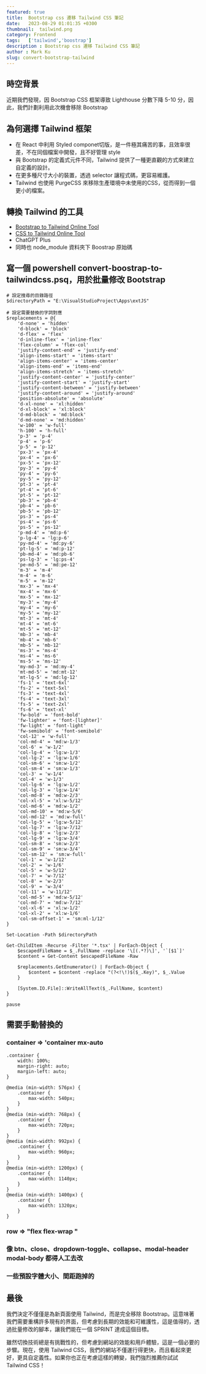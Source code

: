 ```yaml
---
featured: true
title:  Bootstrap css 遷移 Tailwind CSS 筆記
date:   2023-08-29 01:01:35 +0300
thumbnail:  tailwind.png
category: Frontend
tags:   ['tailwind','boostrap']
description : Bootstrap css 遷移 Tailwind CSS 筆記
author : Mark Ku
slug: convert-bootstrap-tailwind
---
```


## 時空背景
近期我們發現，因 Bootstrap CSS 框架導致 Lighthouse 分數下降 5-10 分，因此，我們計劃利用此次機會移除 Bootstrap

## 為何選擇 Tailwind 框架
* 在 React 中利用 Styled componet切版，是一件極其痛苦的事，且效率很差，不在同個檔案中開發，且不好管理 style 
* 與 Bootstrap 的定義式元件不同，Tailwind 提供了一種更直觀的方式來建立自定義的設計。
* 在更多種尺寸大小的裝置，透過 selector 讓程式碼，更容易維護。
* Tailwind 也使用 PurgeCSS 來移除生產環境中未使用的CSS，從而得到一個更小的檔案。

## 轉換 Tailwind 的工具
* [Bootstrap to Tailwind Online Tool](https://tools.bitfertig.de/bootstrap2tailwind/)
* [CSS to Tailwind Online Tool](https://transform.tools/css-to-tailwind)
* ChatGPT Plus
* 同時也 node_module 資料夾下 Boostrap 原始碼

## 寫一個 powershell convert-boostrap-to-tailwindcss.psq，用於批量修改 Bootstrap
```
# 設定搜尋的目錄路徑
$directoryPath = "E:\VisualStudioProject\Apps\extJS"

# 設定需要替換的字詞對應
$replacements = @{
    'd-none' = 'hidden'
    'd-block' = 'block'
    'd-flex' = 'flex'
    'd-inline-flex' = 'inline-flex'
    'flex-column' = 'flex-col'
    'justify-content-end' = 'justify-end'
    'align-items-start' = 'items-start'
    'align-items-center' = 'items-center'
    'align-items-end' = 'items-end'
    'align-items-stretch' = 'items-stretch'
    'justify-content-center' = 'justify-center'
    'justify-content-start' = 'justify-start'
    'justify-content-between' = 'justify-between'
    'justify-content-around' = 'justify-around'
    'position-absolute' = 'absolute'
    'd-xl-none' = 'xl:hidden'
    'd-xl-block' = 'xl:block'
    'd-md-block' = 'md:block'
    'd-md-none' = 'md:hidden'
    'w-100' = 'w-full'
    'h-100' = 'h-full'
    'p-3' = 'p-4'
    'p-4' = 'p-6'
    'p-5' = 'p-12'
    'px-3' = 'px-4'
    'px-4' = 'px-6'
    'px-5' = 'px-12'
    'py-3' = 'py-4'
    'py-4' = 'py-6'
    'py-5' = 'py-12'
    'pt-3' = 'pt-4'
    'pt-4' = 'pt-6'
    'pt-5' = 'pt-12'
    'pb-3' = 'pb-4'
    'pb-4' = 'pb-6'
    'pb-5' = 'pb-12'
    'ps-3' = 'ps-4'
    'ps-4' = 'ps-6'
    'ps-5' = 'ps-12'
    'p-md-4' = 'md:p-6'
    'p-lg-4' = 'lg:p-6'
    'py-md-4' = 'md:py-6'
    'pt-lg-5' = 'md:p-12'
    'pb-md-4' = 'md:pb-6'
    'ps-lg-3' = 'lg:ps-4'
    'pe-md-5' = 'md:pe-12'
    'm-3' = 'm-4'
    'm-4' = 'm-6'
    'm-5' = 'm-12'
    'mx-3' = 'mx-4'
    'mx-4' = 'mx-6'
    'mx-5' = 'mx-12'
    'my-3' = 'my-4'
    'my-4' = 'my-6'
    'my-5' = 'my-12'
    'mt-3' = 'mt-4'
    'mt-4' = 'mt-6'
    'mt-5' = 'mt-12'
    'mb-3' = 'mb-4'
    'mb-4' = 'mb-6'
    'mb-5' = 'mb-12'
    'ms-3' = 'ms-4'
    'ms-4' = 'ms-6'
    'ms-5' = 'ms-12'
    'my-md-3' = 'md:my-4'
    'mt-md-5' = 'md:mt-12'
    'mt-lg-5' = 'md:lg-12'
    'fs-1' = 'text-6xl'
    'fs-2' = 'text-5xl'
    'fs-3' = 'text-4xl'
    'fs-4' = 'text-3xl'
    'fs-5' = 'text-2xl'
    'fs-6' = 'text-xl'
    'fw-bold' = 'font-bold'
    'fw-lighter' = 'font-[lighter]'
    'fw-light' = 'font-light'
    'fw-semibold' = 'font-semibold'
    'col-12' = 'w-full'
    'col-md-4' = 'md:w-1/3'
    'col-6' = 'w-1/2'
    'col-lg-4' = 'lg:w-1/3'
    'col-lg-2' = 'lg:w-1/6'
    'col-sm-6' = 'sm:w-1/2'
    'col-sm-4' = 'sm:w-1/3'
    'col-3' = 'w-1/4'
    'col-4' = 'w-1/3'
    'col-lg-6' = 'lg:w-1/2'
    'col-lg-3' = 'lg:w-1/4'
    'col-md-8' = 'md:w-2/3'
    'col-xl-5' = 'xl:w-5/12'    
    'col-md-6' = 'md:w-1/2'
    'col-md-10' = 'md:w-5/6'
    'col-md-12' = 'md:w-full'
    'col-lg-5' = 'lg:w-5/12'
    'col-lg-7' = 'lg:w-7/12'
    'col-lg-8' = 'lg:w-2/3'
    'col-lg-9' = 'lg:w-3/4'
    'col-sm-8' = 'sm:w-2/3'
    'col-sm-9' = 'sm:w-3/4'
    'col-sm-12' = 'sm:w-full'
    'col-1' = 'w-1/12'
    'col-2' = 'w-1/6'
    'col-5' = 'w-5/12'
    'col-7' = 'w-7/12'
    'col-8' = 'w-2/3'
    'col-9' = 'w-3/4'
    'col-11' = 'w-11/12'
    'col-md-5' = 'md:w-5/12'
    'col-md-7' = 'md:w-7/12'
    'col-xl-6' = 'xl:w-1/2'
    'col-xl-2' = 'xl:w-1/6'
    'col-sm-offset-1' = 'sm:ml-1/12'
}

Set-Location -Path $directoryPath

Get-ChildItem -Recurse -Filter '*.tsx' | ForEach-Object {
    $escapedFileName = $_.FullName -replace '\[(.*?)\]', '`[$1`]'
    $content = Get-Content $escapedFileName -Raw

    $replacements.GetEnumerator() | ForEach-Object {
        $content = $content -replace "(?<!\!)$($_.Key)", $_.Value
    }
    
    [System.IO.File]::WriteAllText($_.FullName, $content)
}

pause

```

## 需要手動替換的
### container => 'container mx-auto
```
.container {
    width: 100%;
    margin-right: auto;
    margin-left: auto;
}

@media (min-width: 576px) {
    .container {
        max-width: 540px;
    }
}
@media (min-width: 768px) {
    .container {
        max-width: 720px;
    }
}
@media (min-width: 992px) {
    .container {
        max-width: 960px;
    }
}
@media (min-width: 1200px) {
    .container {
        max-width: 1140px;
    }
}
@media (min-width: 1400px) {
    .container {
        max-width: 1320px;
    }
}
```
### row =>  "flex flex-wrap "
### 像 btn、close、dropdown-toggle、collapse、modal-header modal-body 都得人工去改
### 一些預設字體大小、間距跑掉的


## 最後
我們決定不僅僅是為新頁面使用 Tailwind，而是完全移除 Bootstrap。這意味著我們需要重構許多現有的界面，但考慮到長期的效能和可維護性，這是值得的，透過批量修改的腳本，讓我們能在一個 SPRINT 達成這個目標。

雖然切換技術總是有挑戰性的，但考慮到網站的效能和用戶體驗，這是一個必要的步驟。現在，使用 Tailwind CSS，我們的網站不僅運行得更快，而且看起來更好，更具自定義性。如果你也正在考慮這樣的轉變，我們強烈推薦你試試 Tailwind CSS！




